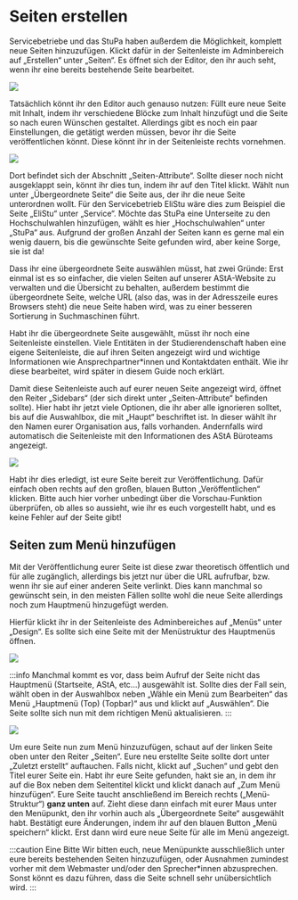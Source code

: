 # Seiten erstellen
Servicebetriebe und das StuPa haben außerdem die Möglichkeit, komplett neue Seiten hinzuzufügen. Klickt dafür in der Seitenleiste im Adminbereich auf „Erstellen“ unter „Seiten“. Es öffnet sich der Editor, den ihr auch  seht, wenn ihr eine bereits bestehende Seite bearbeitet. 

![](/img/guide-pics/image19.png)

Tatsächlich könnt ihr den Editor auch genauso nutzen: Füllt eure neue Seite mit Inhalt, indem ihr verschiedene Blöcke zum Inhalt hinzufügt und die Seite so nach euren Wünschen gestaltet. Allerdings gibt es noch ein paar Einstellungen, die getätigt werden müssen, bevor ihr die Seite veröffentlichen könnt. Diese könnt ihr in der Seitenleiste rechts vornehmen.

![](/img/guide-pics/image20.png)

Dort befindet sich der Abschnitt „Seiten-Attribute“. Sollte dieser noch nicht ausgeklappt sein, könnt ihr dies tun, indem ihr auf den Titel klickt. Wählt nun unter „Übergeordnete Seite“ die Seite aus, der ihr die neue Seite unterordnen wollt. Für den Servicebetrieb EliStu wäre dies zum Beispiel die Seite „EliStu“ unter „Service“. Möchte das StuPa eine Unterseite zu den Hochschulwahlen hinzufügen, wählt es hier „Hochschulwahlen“ unter „StuPa“ aus. Aufgrund der großen Anzahl der Seiten kann es gerne mal ein wenig dauern, bis die gewünschte Seite gefunden wird, aber keine Sorge, sie ist da!



Dass ihr eine übergeordnete Seite auswählen müsst, hat zwei Gründe: Erst einmal ist es so einfacher, die vielen Seiten auf unserer AStA-Website zu verwalten und die Übersicht zu behalten, außerdem bestimmt die übergeordnete Seite, welche URL (also das, was in der Adresszeile eures Browsers steht) die neue Seite haben wird, was zu einer besseren Sortierung in Suchmaschinen führt.

Habt ihr die übergeordnete Seite ausgewählt, müsst ihr noch eine Seitenleiste einstellen. Viele Entitäten in der Studierendenschaft haben eine eigene Seitenleiste, die auf ihren Seiten angezeigt wird und wichtige Informationen wie Ansprechpartner*innen und Kontaktdaten enthält. Wie ihr diese bearbeitet, wird später in diesem Guide noch erklärt.



 

Damit diese Seitenleiste auch auf eurer neuen Seite angezeigt wird, öffnet den Reiter „Sidebars“ (der sich direkt unter „Seiten-Attribute“ befinden sollte). Hier habt ihr jetzt viele Optionen, die ihr aber alle ignorieren solltet, bis auf die Auswahlbox, die mit „Haupt“ beschriftet ist. In dieser wählt ihr den Namen eurer Organisation aus, falls vorhanden. Andernfalls wird automatisch die Seitenleiste mit den Informationen des AStA Büroteams angezeigt.

![](/img/guide-pics/image21.png)

Habt ihr dies erledigt, ist eure Seite bereit zur Veröffentlichung. Dafür einfach oben rechts auf den großen, blauen Button „Veröffentlichen“ klicken. Bitte auch hier vorher unbedingt über die Vorschau-Funktion überprüfen, ob alles so aussieht, wie ihr es euch vorgestellt habt, und es keine Fehler auf der Seite gibt!


## Seiten zum Menü hinzufügen

Mit der Veröffentlichung eurer Seite ist diese zwar theoretisch öffentlich und für alle zugänglich, allerdings bis jetzt nur über die URL aufrufbar, bzw. wenn ihr sie auf einer anderen Seite verlinkt. Dies kann manchmal so gewünscht sein, in den meisten Fällen sollte wohl die neue Seite allerdings noch zum Hauptmenü hinzugefügt werden.

Hierfür klickt ihr in der Seitenleiste des Adminbereiches auf „Menüs“ unter „Design“. Es sollte sich eine Seite mit der Menüstruktur des Hauptmenüs öffnen.

![](/img/guide-pics/image22.png)

:::info
Manchmal kommt es vor, dass beim Aufruf der Seite nicht das Hauptmenü (Startseite, AStA, etc...) ausgewählt ist. Sollte dies der Fall sein, wählt oben in der Auswahlbox neben „Wähle ein Menü zum Bearbeiten“ das Menü „Hauptmenü (Top) (Topbar)“ aus und klickt auf „Auswählen“. Die Seite sollte sich nun mit dem richtigen Menü aktualisieren.
:::

![](/img/guide-pics/image23.png)

 

Um eure Seite nun zum Menü hinzuzufügen, schaut auf der linken Seite oben unter den Reiter „Seiten“. Eure neu erstellte Seite sollte dort unter „Zuletzt erstellt“ auftauchen. Falls nicht, klickt auf „Suchen“ und gebt den Titel eurer Seite ein. Habt ihr eure Seite gefunden, hakt sie an, in dem ihr auf die Box neben dem Seitentitel klickt und klickt danach auf „Zum Menü hinzufügen“. Eure Seite taucht anschließend im Bereich rechts („Menü-Struktur“) **ganz unten** auf. Zieht diese dann einfach mit eurer Maus unter den Menüpunkt, den ihr vorhin auch als „Übergeordnete Seite“ ausgewählt habt. Bestätigt eure Änderungen, indem ihr auf den blauen Button „Menü speichern“ klickt. Erst dann wird eure neue Seite für alle im Menü angezeigt.

:::caution Eine Bitte
Wir bitten euch, neue Menüpunkte ausschließlich unter eure bereits bestehenden Seiten hinzuzufügen, oder Ausnahmen zumindest vorher mit dem Webmaster und/oder den Sprecher*innen abzusprechen. Sonst könnt es dazu führen, dass die Seite schnell sehr unübersichtlich wird.
:::